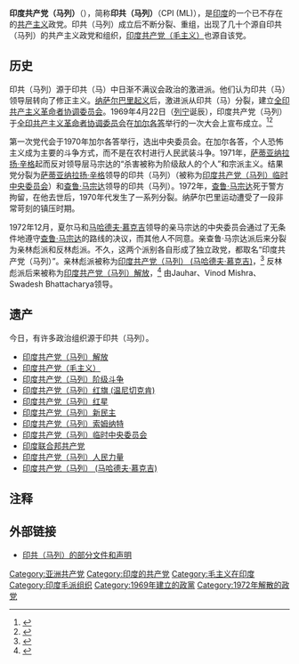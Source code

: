 {{Infobox political party
 |colorcode     = red
 |name          = 印度共产党（马列）
 |native_name=Communist Party of India (Marxist–Leninist)
 |foundation    = 1969年4月22日
 |dissolution   = 1972年7月31日
 |founder       = [[查鲁·马宗达|查鲁·马宗达]]<br>[[卡努·桑亚尔|卡努·桑亚尔]]
 |ideology      = [[共产主义|共产主义]]<br>[[马克思列宁主义毛泽东思想|马克思列宁主义毛泽东思想]]
 |colours       = {{colorbox|red}} [[红色|红色]]
 |symbol        = 
 |country       = 印度
}}
'''印度共产党（马列）'''（{{lang-en|Communist Party of India (Marxist–Leninist)}}），简称'''印共（马列）'''（CPI (ML)），是[[印度|印度]]的一个已不存在的[[共产主义|共产主义]]政党。印共（马列）成立后不断分裂、重组，出现了几十个源自印共（马列）的共产主义政党和组织，[[印度共产党（毛主义）|印度共产党（毛主义）]]也源自该党。

==历史==
{{main|纳萨尔毛派叛乱}}
印共（马列）源于印共（马）中日渐不满议会政治的激进派。他们认为印共（马）领导层转向了修正主义。[[纳萨尔巴里起义|纳萨尔巴里起义]]后，激进派从印共（马）分裂，建立[[全印共产主义革命者协调委员会|全印共产主义革命者协调委员会]]。1969年4月22日（[[列宁|列宁]]诞辰），印度共产党（马列）于[[全印共产主义革命者协调委员会|全印共产主义革命者协调委员会]]在[[加尔各答|加尔各答]]举行的一次大会上宣布成立。<ref>{{Cite web|url=http://www.frontline.in/static/html/fl2926/stories/20130111292608800.htm|title=Road to Naxalbari|website=www.frontline.in|access-date=2016-12-19|archive-date=2014-05-13|archive-url=https://web.archive.org/web/20140513054428/http://www.frontline.in/static/html/fl2926/stories/20130111292608800.htm|dead-url=no}}</ref><ref>{{Cite web|url=http://www.thehindu.com/mag/2004/12/05/stories/2004120500470400.htm|title=The Hindu : Magazine / Reflections : From Naxalbari to Nalgonda|last=thrki|website=www.thehindu.com|access-date=2016-12-19|archive-date=2015-06-26|archive-url=https://archive.today/20150626152543/http://www.thehindu.com/mag/2004/12/05/stories/2004120500470400.htm|dead-url=yes}}</ref>

第一次党代会于1970年加尔各答举行，选出中央委员会。在加尔各答，个人恐怖主义成为主要的斗争方式，而不是在农村进行人民武装斗争。1971年，[[萨蒂亚纳拉扬·辛格|萨蒂亚纳拉扬·辛格]]起而反对领导层马宗达的“杀害被称为阶级敌人的个人”和宗派主义。结果党分裂为[[萨蒂亚纳拉扬·辛格|萨蒂亚纳拉扬·辛格]]领导的印共（马列）（被称为[[印度共产党（马列）临时中央委员会|印度共产党（马列）临时中央委员会]]）和[[查鲁·马宗达|查鲁·马宗达]]领导的印共（马列）。1972年，[[查鲁·马宗达|查鲁·马宗达]]死于警方拘留，在他去世后，1970年代发生了一系列分裂。纳萨尔巴里运动遭受了一段非常苛刻的镇压时期。

1972年12月，夏尔马和[[马哈德夫·慕克吉|马哈德夫·慕克吉]]领导的亲马宗达的中央委员会通过了无条件地遵守[[查鲁·马宗达|查鲁·马宗达]]的路线的决议，而其他人不同意。亲查鲁·马宗达派后来分裂为亲林彪派和反林彪派。不久，这两个派别各自形成了独立政党，都取名“印度共产党（马列）”。亲林彪派被称为[[印度共产党（马列）_(马哈德夫·慕克吉)|印度共产党（马列） (马哈德夫·慕克吉)]]，<ref>{{cite web|url=https://granmarchahaciaelcomunismo.wordpress.com/2013/05/24/on-the-question-of-lin-piao-gran-marcha-hacia-el-comunismo-long-march-towards-communism/|title=On the Question of Lin Piao – Gran Marcha Hacia el Comunismo (Long March Towards Communism)|first=|last=granmarchacomunismo|date=24 May 2013|publisher=|access-date=2018-06-15|archive-date=2019-06-16|archive-url=https://web.archive.org/web/20190616043709/https://granmarchahaciaelcomunismo.wordpress.com/2013/05/24/on-the-question-of-lin-piao-gran-marcha-hacia-el-comunismo-long-march-towards-communism/|dead-url=no}}</ref> 反林彪派后来被称为[[印度共产党（马列）解放|印度共产党（马列）解放]]，<ref>{{cite web|url=http://www.cpiml.org/liberation/year_1999/january/homage11.htm|title=The Life of Vinod Mishra|publisher=www.cpiml.org|deadurl=yes|archiveurl=https://web.archive.org/web/20150923210847/http://www.cpiml.org/liberation/year_1999/january/homage11.htm|archivedate=2015-09-23|accessdate=2018-06-15}}</ref> 由Jauhar、Vinod Mishra、Swadesh Bhattacharya领导。

==遗产==
{{also|印度纳萨尔派团体列表}}
今日，有许多政治组织源于印共（马列）。
* [[印度共产党（马列）解放|印度共产党（马列）解放]]
* [[印度共产党（毛主义）|印度共产党（毛主义）]]
* [[印度共产党（马列）阶级斗争|印度共产党（马列）阶级斗争]]
* [[印度共产党（马列）红旗_(温尼切克肯)|印度共产党（马列）红旗 (温尼切克肯)]]
* [[印度共产党（马列）红星|印度共产党（马列）红星]]
* [[印度共产党（马列）新民主|印度共产党（马列）新民主]]
* [[印度共产党（马列）索姆纳特|印度共产党（马列）索姆纳特]]
* [[印度共产党（马列）临时中央委员会|印度共产党（马列）临时中央委员会]]
* [[印度联合邦共产党|印度联合邦共产党]]
* [[印度共产党（马列）人民力量|印度共产党（马列）人民力量]]
* [[印度共产党（马列）_(马哈德夫·慕克吉)|印度共产党（马列） (马哈德夫·慕克吉)]]

==注释==
{{reflist}}

==外部链接==
* [http://bannedthought.net/India/CPI(ML)-Orig/index.htm 印共（马列）的部分文件和声明]{{Wayback|url=http://bannedthought.net/India/CPI(ML)-Orig/index.htm |date=20210225075103 }} 

[[Category:亚洲共产党|Category:亚洲共产党]]
[[Category:印度的共产党|Category:印度的共产党]]
[[Category:毛主义在印度|Category:毛主义在印度]]
[[Category:印度毛派组织|Category:印度毛派组织]]
[[Category:1969年建立的政黨|Category:1969年建立的政黨]]
[[Category:1972年解散的政党|Category:1972年解散的政党]]